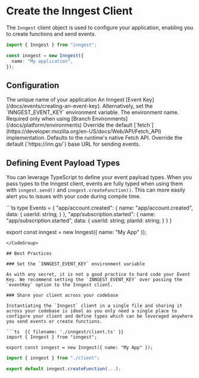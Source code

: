 # Create the Inngest Client

The `Inngest` client object is used to configure your application, enabling you to create functions and send events.

```ts
import { Inngest } from "inngest";

const inngest = new Inngest({
  name: "My application",
});
```

## Configuration

<Properties>
  <Property name="name" type="string" required>
    The unique name of your application
  </Property>
  <Property name="eventKey" type="string">
    An Inngest [Event Key](/docs/events/creating-an-event-key). Alternatively, set the `INNGEST_EVENT_KEY` environment variable.
  </Property>
  <Property name="env" type="string">
    The environment name. Required only when using [Branch Environments](/docs/platform/environments)
  </Property>
  <Property name="fetch" type="Fetch API compatible interface">
    Override the default [`fetch`](https://developer.mozilla.org/en-US/docs/Web/API/Fetch_API) implementation. Defaults to the runtime's native Fetch API.
  </Property>
  <Property name="inngestBaseUrl" type="string">
    Override the default (`https://inn.gs/`) base URL for sending events.
  </Property>
</Properties>

## Defining Event Payload Types

You can leverage TypeScript to define your event payload types. When you pass types to the Inngest client, events are fully typed when using them with `inngest.send()` and `inngest.createFunction()`. This can more easily alert you to issues with your code during compile time.

<CodeGroup title="Defining Types" forceTabs={true}>
```ts
type Events = {
  "app/account.created": {
    name: "app/account.created",
    data: {
      userId: string;
    }
  },
  "app/subscription.started": {
    name: "app/subscription.started",
    data: {
      userId: string;
      planId: string;
    }
  }
}

export const inngest = new Inngest<Events>({ name: "My App" });
```
</CodeGroup>

## Best Practices

### Set the `INNGEST_EVENT_KEY` environment variable

As with any secret, it is not a good practice to hard code your Event Key. We recommend setting the `INNGEST_EVENT_KEY` over passing the `eventKey` option to the Inngest client.

### Share your client across your codebase

Instantiating the `Inngest` client in a single file and sharing it across your codebase is ideal as you only need a single place to configure your client and define types which can be leveraged anywhere you send events or create functions.

```ts  {{ filename: './inngest/client.ts' }}
import { Inngest } from "inngest";

export const inngest = new Inngest({ name: "My App" });
```

```ts  {{ filename: './inngest/myFunction.ts' }}
import { inngest } from "./client";

export default inngest.createFunction(...);
```